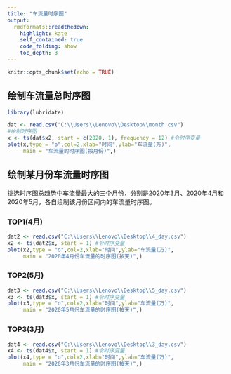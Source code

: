 ---
title: "车流量时序图"
output:
  rmdformats::readthedown:
    highlight: kate
    self_contained: true
    code_folding: show
    toc_depth: 3
---

```{r setup, include=FALSE}
knitr::opts_chunk$set(echo = TRUE)
```

## 绘制车流量总时序图

```{r 1}
library(lubridate)
```

```{r 2}
dat <- read.csv("C:\\Users\\Lenovo\\Desktop\\month.csv")
#绘制时序图
x <- ts(dat$x2, start = c(2020, 1), frequency = 12) #令时序变量
plot(x,type = "o",col=2,xlab="时间",ylab="车流量(万)",
     main = "车流量的时序图(按月份)",)
```

## 绘制某月份车流量时序图

挑选时序图总趋势中车流量最大的三个月份，分别是2020年3月、2020年4月和2020年5月，各自绘制该月份区间内的车流量时序图。

### TOP1(4月)
```{r 3}
dat2 <- read.csv("C:\\Users\\Lenovo\\Desktop\\4_day.csv")
x2 <- ts(dat2$x, start = 1) #令时序变量
plot(x2,type = "o",col=2,xlab="时间",ylab="车流量(万)",
     main = "2020年4月份车流量的时序图(按天)",)
```

### TOP2(5月)
```{r 4}
dat3 <- read.csv("C:\\Users\\Lenovo\\Desktop\\5_day.csv")
x3 <- ts(dat3$x, start = 1) #令时序变量
plot(x3,type = "o",col=2,xlab="时间",ylab="车流量(万)",
     main = "2020年5月份车流量的时序图(按天)",)
```

### TOP3(3月)
```{r 5}
dat4 <- read.csv("C:\\Users\\Lenovo\\Desktop\\3_day.csv")
x4 <- ts(dat4$x, start = 1) #令时序变量
plot(x4,type = "o",col=2,xlab="时间",ylab="车流量(万)",
     main = "2020年3月份车流量的时序图(按天)",)
```
